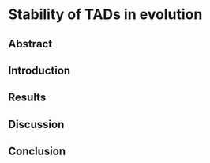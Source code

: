 # Stability of TADs in evolution

## Abstract

## Introduction

## Results

## Discussion

## Conclusion

